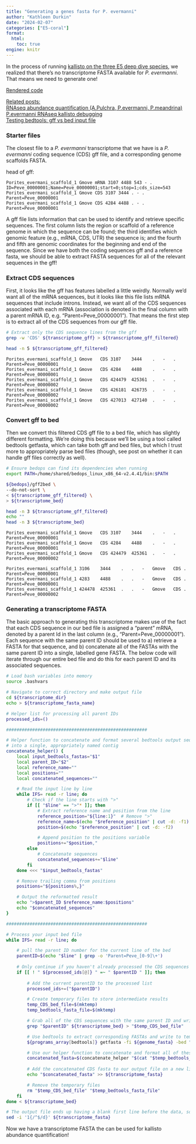 ```yaml
---
title: "Generating a genes fasta for P. evermanni"
author: "Kathleen Durkin"
date: "2024-02-07"
categories: ["E5-coral"]
format:
  html:
    toc: true
engine: knitr
---
```


In the process of running [kallisto on the three E5 deep dive species](2024_02_06_RNAseq_kallisto.qmd), we realized that there's no transcriptome FASTA available for *P. evermanni*. That means we need to generate one!

[Rendered code](https://github.com/urol-e5/deep-dive/blob/main/E-Peve/code/12-Peve-RNAseq-kallisto.md)

[Related posts:]{.underline}\
[RNAseq abundance quantification (A.Pulchra, P.evermanni, P.meandrina)](2024_02_06_RNAseq_kallisto.qmd)\
[P.evermanni RNAseq kallisto debugging](2024_01_31_Peve_kallisto.qmd)\
[Testing bedtools: gff vs bed input file](../misc/2024_02_08_bedtools_gffvbed.qmd)

### Starter files

The closest file to a *P. evermanni* transcriptome that we have is a *P. evermanni* coding sequence (CDS) gff file, and a corresponding genome scaffolds FASTA.

head of gff:

```         
Porites_evermani_scaffold_1 Gmove mRNA 3107 4488 543 - . ID=Peve_00000001;Name=Peve_00000001;start=0;stop=1;cds_size=543 
Porites_evermani_scaffold_1 Gmove CDS 3107 3444 . - . Parent=Peve_00000001 
Porites_evermani_scaffold_1 Gmove CDS 4284 4488 . - . Parent=Peve_00000001
```

A gff file lists information that can be used to identify and retrieve specific sequences. The first column lists the region or scaffold of a reference genome in which the sequence can be found; the third identifies which genomic feature (e.g., mRNA, CDS, UTR) the sequence is; and the fourth and fifth are genomic coordinates for the beginning and end of the sequence. Since we have both the coding sequences gff and a reference fasta, we should be able to extract FASTA sequences for all of the relevant sequences in the gff!

### Extract CDS sequences

First, it looks like the gff has features labelled a little weirdly. Normally we'd want all of the mRNA sequences, but it looks like this file lists mRNA sequences that include introns. Instead, we want all of the CDS sequences associated with each mRNA (association is denoted in the final column with a parent mRNA ID, e.g. "Parent=Peve_00000001"). That means the first step is to extract all of the CDS sequences from our gff file.

```bash
# Extract only the CDS sequence lines from the gff
grep -w 'CDS' ${transcriptome_gff} > ${transcriptome_gff_filtered}

head -n 5 ${transcriptome_gff_filtered}
```

```         
Porites_evermani_scaffold_1 Gmove   CDS 3107    3444    .   -   .   Parent=Peve_00000001
Porites_evermani_scaffold_1 Gmove   CDS 4284    4488    .   -   .   Parent=Peve_00000001
Porites_evermani_scaffold_1 Gmove   CDS 424479  425361  .   -   .   Parent=Peve_00000002
Porites_evermani_scaffold_1 Gmove   CDS 426181  426735  .   -   .   Parent=Peve_00000002
Porites_evermani_scaffold_1 Gmove   CDS 427013  427140  .   -   .   Parent=Peve_00000002
```

### Convert gff to bed

Then we convert this filtered CDS gff file to a bed file, which has slightly different formatting. We're doing this because we'll be using a tool called bedtools getfasta, which can take both gff and bed files, but which I trust more to appropriately parse bed files (though, see post on whether it can handle gff files correctly as well).

```bash
# Ensure bedops can find its dependencies when running
export PATH=/home/shared/bedops_linux_x86_64-v2.4.41/bin:$PATH

${bedops}/gff2bed \
--do-not-sort \
< ${transcriptome_gff_filtered} \
> ${transcriptome_bed}

head -n 3 ${transcriptome_gff_filtered}
echo ""
head -n 3 ${transcriptome_bed}
```

```         
Porites_evermani_scaffold_1 Gmove   CDS 3107    3444    .   -   .   Parent=Peve_00000001
Porites_evermani_scaffold_1 Gmove   CDS 4284    4488    .   -   .   Parent=Peve_00000001
Porites_evermani_scaffold_1 Gmove   CDS 424479  425361  .   -   .   Parent=Peve_00000002

Porites_evermani_scaffold_1 3106    3444    .   .   -   Gmove   CDS .   Parent=Peve_00000001
Porites_evermani_scaffold_1 4283    4488    .   .   -   Gmove   CDS .   Parent=Peve_00000001
Porites_evermani_scaffold_1 424478  425361  .   .   -   Gmove   CDS .   Parent=Peve_00000002
```

### Generating a transcriptome FASTA

The basic approach to generating this transcriptome makes use of the fact that each CDS sequence in our bed file is assigned a "parent" mRNA, denoted by a parent Id in the last column (e.g., "Parent=Peve_00000001"). Each sequence with the same parent ID should be used to a) retrieve a FASTA for that sequence, and b) concatenate all of the FASTAs with the same parent ID into a single, labelled gene FASTA. The below code will iterate through our entire bed file and do this for each parent ID and its associated sequences.

```bash
# Load bash variables into memory
source .bashvars

# Navigate to correct directory and make output file
cd ${transcriptome_dir}
echo > ${transcriptome_fasta_name}

# Helper list for processing all parent IDs
processed_ids=()

######################################################

# Helper function to concatenate and format several bedtools output sequences 
# into a single, appropriately named contig
concatenate_helper() {
    local input_bedtools_fastas="$1"
    local parent_ID="$2"
    local reference_name=""
    local positions=""
    local concatenated_sequences=""

    # Read the input line by line
    while IFS= read -r line; do
        # Check if the line starts with ">"
        if [[ "$line" == ">"* ]]; then
            # Extract reference name and position from the line
            reference_position="${line:1}"  # Remove ">"
            reference_name=$(echo "$reference_position" | cut -d: -f1)
            position=$(echo "$reference_position" | cut -d: -f2)

            # Append position to the positions variable
            positions+="$position,"
        else
            # Concatenate sequences
            concatenated_sequences+="$line"
        fi
    done <<< "$input_bedtools_fastas"

    # Remove trailing comma from positions
    positions="${positions%,}"

    # Output the reformatted result
    echo ">$parent_ID $reference_name:$positions"
    echo "$concatenated_sequences"
}

######################################################

# Process your input bed file
while IFS= read -r line; do

    # pull the parent ID number for the current line of the bed
    parentID=$(echo "$line" | grep -o 'Parent=Peve_[0-9]\+')
    
    # Only continue if you haven't already processed the CDS sequences associated with this parent ID
    if [[ ! " ${processed_ids[@]} " =~ " $parentID " ]]; then
 
        # Add the current parentID to the processed list
        processed_ids+=("$parentID")

        # Create temporary files to store intermediate results
        temp_CDS_bed_file=$(mktemp)
        temp_bedtools_fasta_file=$(mktemp)

        # Grab all of the CDS sequences with the same parent ID and write to temporary file
        grep "$parentID" ${transcriptome_bed} > "$temp_CDS_bed_file"

        # Use bedtools to extract corresponding FASTAs and write to temporary file
        ${programs_array[bedtools]} getfasta -fi ${genome_fasta} -bed "$temp_CDS_bed_file" -fo "$temp_bedtools_fasta_file"

        # Use our helper function to concatenate and format all of these CDS fastas into a single contig
        concatenated_fasta=$(concatenate_helper "$(cat "$temp_bedtools_fasta_file")" "$parentID")
 
        # Add the concatenated CDS fasta to our output file on a new line
        echo "$concatenated_fasta" >> ${transcriptome_fasta}

        # Remove the temporary files
        rm "$temp_CDS_bed_file" "$temp_bedtools_fasta_file"
    fi
done < ${transcriptome_bed}

# The output file ends up having a blank first line before the data, so delete that unwanted empty first line
sed -i '1{/^$/d}' ${transcriptome_fasta}
```

Now we have a transcriptome FASTA the can be used for kallisto abundance quantification!
